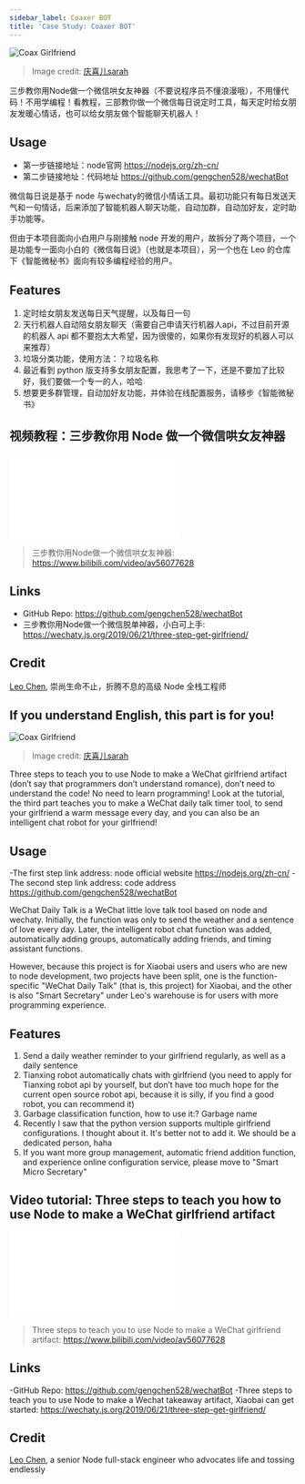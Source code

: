 ```yaml
---
sidebar_label: Coaxer BOT
title: 'Case Study: Coaxer BOT'
---
```


![Coax Girlfriend][coax_image]

> Image credit: [庆喜儿sarah][sarah_link]

三步教你用Node做一个微信哄女友神器（不要说程序员不懂浪漫哦），不用懂代码！不用学编程！看教程，三部教你做一个微信每日说定时工具，每天定时给女朋友发暖心情话，也可以给女朋友做个智能聊天机器人！

## Usage

- 第一步链接地址：node官网 https://nodejs.org/zh-cn/
- 第二步链接地址：代码地址 https://github.com/gengchen528/wechatBot

微信每日说是基于 node 与wechaty的微信小情话工具。最初功能只有每日发送天气和一句情话，后来添加了智能机器人聊天功能，自动加群，自动加好友，定时助手功能等。

但由于本项目面向小白用户与刚接触 node 开发的用户，故拆分了两个项目，一个是功能专一面向小白的《微信每日说》（也就是本项目），另一个也在 Leo 的仓库下《智能微秘书》面向有较多编程经验的用户。

## Features

1. 定时给女朋友发送每日天气提醒，以及每日一句
1. 天行机器人自动陪女朋友聊天（需要自己申请天行机器人api，不过目前开源的机器人 api 都不要抱太大希望，因为很傻的，如果你有发现好的机器人可以来推荐）
1. 垃圾分类功能，使用方法：？垃圾名称
1. 最近看到 python 版支持多女朋友配置，我思考了一下，还是不要加了比较好，我们要做一个专一的人，哈哈
1. 想要更多群管理，自动加好友功能，并体验在线配置服务，请移步《智能微秘书》

## 视频教程：三步教你用 Node 做一个微信哄女友神器

<div style={{
    position: 'relative',
    paddingBottom: '70%',
    paddingTop:'30px',
    height:0,
    overflow:'hidden',
  }}>
  <iframe
    src='//player.bilibili.com/player.html?aid=56077628'
    allowFullScreen
    webkitallowfullscreen="true"
    frameBorder="0"
    style={{
      position: 'absolute',
      top:0,
      left:0,
      width:'100%',
      height:'100%',
    }}
  >
  </iframe>
</div>

> 三步教你用Node做一个微信哄女友神器: <https://www.bilibili.com/video/av56077628>

## Links

- GitHub Repo: <https://github.com/gengchen528/wechatBot>
- 三步教你用Node做一个微信脱单神器，小白可上手: https://wechaty.js.org/2019/06/21/three-step-get-girlfriend/

## Credit

[Leo Chen](https://wechaty.js.org/contributors/gengchen528/), 崇尚生命不止，折腾不息的高级 Node 全栈工程师

[coax_image]: https://cdn.dribbble.com/users/923642/screenshots/3131802/_______.png
[sarah_link]: https://dribbble.com/shots/3131802-I-just-want-you-to-coax-me


## If you understand English, this part is for you! 

![Coax Girlfriend][coax_image]

> Image credit: [庆喜儿sarah][sarah_link]

Three steps to teach you to use Node to make a WeChat girlfriend artifact (don’t say that programmers don’t understand romance), don’t need to understand the code! No need to learn programming! Look at the tutorial, the third part teaches you to make a WeChat daily talk timer tool, to send your girlfriend a warm message every day, and you can also be an intelligent chat robot for your girlfriend!

## Usage

-The first step link address: node official website https://nodejs.org/zh-cn/
-The second step link address: code address https://github.com/gengchen528/wechatBot

WeChat Daily Talk is a WeChat little love talk tool based on node and wechaty. Initially, the function was only to send the weather and a sentence of love every day. Later, the intelligent robot chat function was added, automatically adding groups, automatically adding friends, and timing assistant functions.

However, because this project is for Xiaobai users and users who are new to node development, two projects have been split, one is the function-specific "WeChat Daily Talk" (that is, this project) for Xiaobai, and the other is also "Smart Secretary" under Leo's warehouse is for users with more programming experience.

## Features

1. Send a daily weather reminder to your girlfriend regularly, as well as a daily sentence
1. Tianxing robot automatically chats with girlfriend (you need to apply for Tianxing robot api by yourself, but don’t have too much hope for the current open source robot api, because it is silly, if you find a good robot, you can recommend it)
1. Garbage classification function, how to use it:? Garbage name
1. Recently I saw that the python version supports multiple girlfriend configurations. I thought about it. It's better not to add it. We should be a dedicated person, haha
1. If you want more group management, automatic friend addition function, and experience online configuration service, please move to "Smart Micro Secretary"

## Video tutorial: Three steps to teach you how to use Node to make a WeChat girlfriend artifact

<div style={{
    position:'relative',
    paddingBottom: '70%',
    paddingTop:'30px',
    height:0,
    overflow:'hidden',
  }}>
  <iframe
    src='//player.bilibili.com/player.html?aid=56077628'
    allowFullScreen
    webkitallowfullscreen="true"
    frameBorder="0"
    style={{
      position:'absolute',
      top:0,
      left:0,
      width:'100%',
      height:'100%',
    }}
  >
  </iframe>
</div>

> Three steps to teach you to use Node to make a WeChat girlfriend artifact: <https://www.bilibili.com/video/av56077628>

## Links

-GitHub Repo: <https://github.com/gengchen528/wechatBot>
-Three steps to teach you to use Node to make a Wechat takeaway artifact, Xiaobai can get started: https://wechaty.js.org/2019/06/21/three-step-get-girlfriend/

## Credit

[Leo Chen](https://wechaty.js.org/contributors/gengchen528/), a senior Node full-stack engineer who advocates life and tossing endlessly

[coax_image]: https://cdn.dribbble.com/users/923642/screenshots/3131802/_______.png
[sarah_link]: https://dribbble.com/shots/3131802-I-just-want-you-to-coax-me 